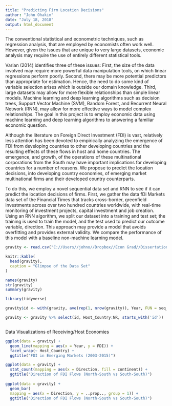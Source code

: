```yaml
---
title: "Predicting Firm Location Decisions"
author: "John Ohakim"
date: "July 18, 2018"
output: html_document
---
```


 The conventional statistical and econometric techniques, such as regression analysis, that are employed by economists often work well. However, given the issues that are unique to very large datasets, economic analysis may require the use of entirely different statistical tools. 

  Varian (2014) identifies three of these issues: First, the size  of the data involved may require more powerful data manipulation tools, on which linear regressions perform poorly. Second, there may be more potential predictors than appropriate for estimation. Hence, the need to do some kind of variable selection arises which is outside our domain knowledge. Third, large datasets may allow for more flexible relationships than simple linear models. Machine learning and deep learning algorithms such as decision trees, Support Vector Machine (SVM), Random Forest, and Recurrent Neural Network (RNN), may allow for more effective ways to model complex relationships. The goal in this project is to employ economic data using machine learning and deep learning algorithms to answering a familiar economic question. 

  Although the literature on Foreign Direct Investment (FDI) is vast, relatively less attention has been devoted to empirically analyzing the emergence of FDI from developing countries to other developing countries and the resulting effects of these flows in host and home countries. The emergence, and growth, of the operations of these multinational corporations from the South may have important implications for developing countries for a number of reasons. We propose to predict the location decisions, into developing country economies, of emerging market multinational firms and their developed country counterparts. 

  To do this, we employ a novel sequential data set and RNN to see if it can predict the location decisions of firms. First, we gather the data fDi Markets data set of the Financial Times that tracks cross-border, greenfield investments across over two hundred countries worldwide, with real-time monitoring of investment projects, capital investment and job creation. Using an RNN algorithm, we split our dataset into a training and test set; the training is used to train the model, and the test used to predict our outcome variable, direction. This approach may provide a model that avoids overfitting and provides external validity. We compare the performance of this model with a baseline non-machine learning model. 


```r
gravity <- read.csv("C://Users//johno//Dropbox//Econ Grad//Dissertation//Proposal//South-South//Paper_2//Data.Gravity.csv")

knitr::kable(
  head(gravity),
  caption = "Glimpse of the Data Set"
)

names(gravity)
str(gravity)
summary(gravity)

library(tidyverse)

gravity$id <- with(gravity, ave(rep(1, nrow(gravity)), Year, FUN = seq_along))

gravity <- gravity %>% select(id, Host_Country:NR, starts_with('id'))



```



Data Visualizations of Receiving/Host Economies

```r

ggplot(data = gravity) +
  geom_line(mapping = aes(x = Year, y = FDI)) +
  facet_wrap(~ Host_Country) +
  ggtitle("FDI in Emerging Markets (2003-2015)")

ggplot(data = gravity) +
  stat_count(mapping = aes(x = Direction, fill = continent)) +
  ggtitle("Direction of FDI Flows (North-South vs South-South)")
  
ggplot(data = gravity) +
  geom_bar(
  mapping = aes(x = Direction, y = ..prop.., group = 1)) +
  ggtitle("Direction of FDI Flows (North-South vs South-South)")

```
